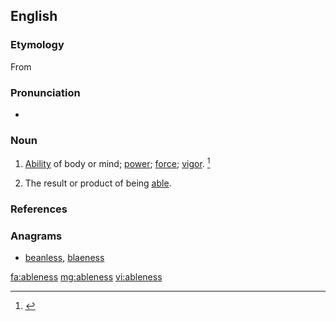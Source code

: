==English==

===Etymology===
From {{suffix|able|ness}}

===Pronunciation===
* {{a|US}} {{IPA|/ˈeɪ.bl̩.nəs/}}

===Noun===
{{en-noun|-|es}}

# {{context|nowadays|rare|uncountable|lang=en}} [[ability|Ability]] of body or mind; [[power]]; [[force]]; [[vigor]]. {{defdate|First attested from around 1350 to 1470.}}<ref>{{reference-book | last =| first = | authorlink =  | coauthors =  | editor =Brown, Lesley  | others =  | title = The Shorter Oxford English Dictionary | origdate =  | origyear = 1933| origmonth =  | url =  | format =  | accessdate =  | accessyear =  | accessmonth =  | edition = 5th | date =  | year =2003| month =  | publisher =Oxford University Press  | location =Oxford, UK | language =  | id =  | doi = | isbn =978-0-19-860575-7 | lccn = | ol = | pages =5| chapter =  | chapterurl =  | quote =}}</ref>
# {{context|countable|lang=en}} The result or product of being [[able]].

===References===
<references/>

===Anagrams===
* [[beanless#English|beanless]], [[blaeness#English|blaeness]]

[[fa:ableness]]
[[mg:ableness]]
[[vi:ableness]]